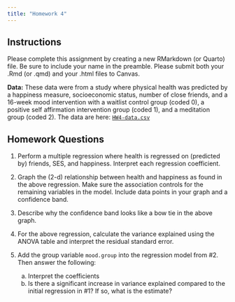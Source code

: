 ```yaml
---
title: "Homework 4"
---
```


## Instructions

Please complete this assignment by creating a new RMarkdown (or Quarto) file. Be sure to include your name in the preamble. Please submit both your .Rmd (or .qmd) and your .html files to Canvas.

**Data:** These data were from a study where physical health was predicted by a happiness measure, socioeconomic status, number of close friends, and a 16-week mood intervention with a waitlist control group (coded 0), a positive self affirmation intervention group (coded 1), and a meditation group (coded 2). The data are here: [`HW4-data.csv`](HW4-data.csv)

## Homework Questions

1.  Perform a multiple regression where health is regressed on (predicted by) friends, SES, and happiness. Interpret each regression coefficient.

2.  Graph the (2-d) relationship between health and happiness as found in the above regression. Make sure the association controls for the remaining variables in the model. Include data points in your graph and a confidence band.

3.  Describe why the confidence band looks like a bow tie in the above graph.

4.  For the above regression, calculate the variance explained using the ANOVA table and interpret the residual standard error.

5.  Add the group variable `mood.group` into the regression model from #2. Then answer the following:

    a.  Interpret the coefficients
    b.  Is there a significant increase in variance explained compared to the initial regression in #1? If so, what is the estimate?
